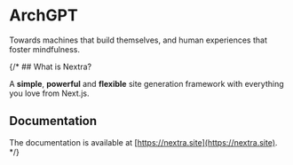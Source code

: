 # ArchGPT
 
Towards machines that build themselves, and human experiences that foster mindfulness.

{/* ## What is Nextra?

A **simple**, **powerful** and **flexible** site generation framework with everything you love from Next.js.

## Documentation

The documentation is available at [https://nextra.site](https://nextra.site). */}
